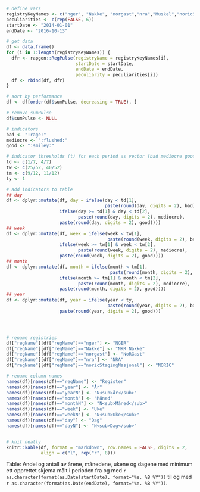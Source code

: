 ```r
# define vars
registryKeyNames <- c("nger", "Nakke", "norgast","nra","Muskel","noricStagingNasjonal")
peculiarities <- c(rep(FALSE, 6))
startDate <- "2014-01-01"
endDate <- "2016-10-13"

# get data
df <- data.frame()
for (i in 1:length(registryKeyNames)) {
  dfr <- rapgen::RegPulse(registryName = registryKeyNames[i],
                          startDate = startDate,
                          endDate = endDate,
                          peculiarity = peculiarities[i])
  df <- rbind(df, dfr)
}

# sort by performance
df <- df[order(df$sumPulse, decreasing = TRUE), ]

# remove sumPulse
df$sumPulse <- NULL

# indicators
bad <- ":rage:"
mediocre <- ":flushed:"
good <- ":smiley:"

# indicator thresholds (t) for each period as vector [bad mediocre good]
td <- c(1/7, 4/7)
tw <- c(25/52, 40/52)
tm <- c(9/12, 11/12)
ty <- 1

# add indicators to table
## day
df <- dplyr::mutate(df, day = ifelse(day < td[1],
                                     paste(round(day, digits = 2), bad),
                    ifelse(day >= td[1] & day < td[2],
                           paste(round(day, digits = 2), mediocre),
                    paste(round(day, digits = 2), good))))
## week
df <- dplyr::mutate(df, week = ifelse(week < tw[1],
                                      paste(round(week, digits = 2), bad),
                    ifelse(week >= tw[1] & week < tw[2],
                           paste(round(week, digits = 2), mediocre),
                    paste(round(week, digits = 2), good))))
## month
df <- dplyr::mutate(df, month = ifelse(month < tm[1],
                                       paste(round(month, digits = 2), bad),
                    ifelse(month >= tm[1] & month < tm[2],
                           paste(round(month, digits = 2), mediocre),
                    paste(round(month, digits = 2), good))))
## year
df <- dplyr::mutate(df, year = ifelse(year < ty,
                                      paste(round(year, digits = 2), bad),
                    paste(round(year, digits = 2), good)))




# rename registries
df["regName"][df["regName"]=="nger"] <- "NGER"
df["regName"][df["regName"]=="Nakke"] <- "NKR Nakke"
df["regName"][df["regName"]=="norgast"] <- "NoRGast"
df["regName"][df["regName"]=="nra"] <- "NRA"
df["regName"][df["regName"]=="noricStagingNasjonal"] <- "NORIC"

# rename column names
names(df)[names(df)=="regName"] <- "Register"
names(df)[names(df)=="year"] <- "År"
names(df)[names(df)=="yearN"] <- "N<sub>År</sub>"
names(df)[names(df)=="month"] <- "Måned"
names(df)[names(df)=="monthN"] <- "N<sub>Måned</sub>"
names(df)[names(df)=="week"] <- "Uke"
names(df)[names(df)=="weekN"] <- "N<sub>Uke</sub>"
names(df)[names(df)=="day"] <- "Dag"
names(df)[names(df)=="dayN"] <- "N<sub>Dag</sub>"


# knit neatly
knitr::kable(df, format = "markdown", row.names = FALSE, digits = 2,
             align = c("l", rep("r", 8)))
```
Table: Andel og antall av årene, månedene, ukene og dagene med minimum ett opprettet skjema målt i perioden fra og med `r as.character(format(as.Date(startDate), format="%e. %B %Y"))` til og med `r as.character(format(as.Date(endDate), format="%e. %B %Y"))`.
